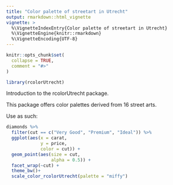 ```yaml
---
title: "Color palette of streetart in Utrecht"
output: rmarkdown::html_vignette
vignette: >
  %\VignetteIndexEntry{Color palette of streetart in Utrecht}
  %\VignetteEngine{knitr::rmarkdown}
  %\VignetteEncoding{UTF-8}
---
```


```r
knitr::opts_chunk$set(
  collapse = TRUE,
  comment = "#>"
)
```

```r
library(rcolorUtrecht)
```

Introduction to the rcolorUtrecht package.

This package offers color palettes derived from 16 street arts.

Use as such:
```r
diamonds %>% 
  filter(cut == c("Very Good", "Premium", "Ideal")) %>% 
  ggplot(aes(x = carat,
             y = price,
             color = cut)) +
  geom_point(aes(size = cut,
                 alpha = 0.5)) +
  facet_wrap(~cut) +
  theme_bw()+
  scale_color_rcolorUtrecht(palette = "miffy")
```

